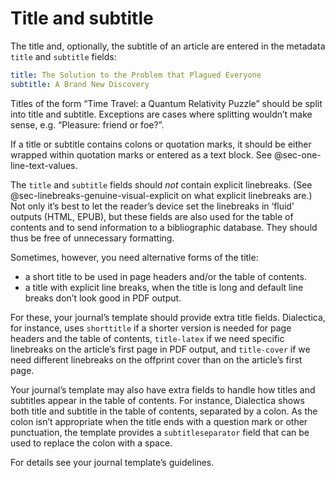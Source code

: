 # Title and subtitle

The title and, optionally, the subtitle of an article are 
entered in the metadata `title` and `subtitle` fields:

``` yaml
title: The Solution to the Problem that Plagued Everyone
subtitle: A Brand New Discovery
```

Titles of the form "Time Travel: a Quantum Relativity Puzzle" should
be split into title and subtitle. Exceptions are cases where splitting
wouldn't make sense, e.g. "Pleasure: friend or foe?". 

If a title or subtitle contains colons or quotation marks, it should
be either wrapped within quotation marks or entered as a text block.
See @sec-one-line-text-values.

The `title` and `subtitle` fields should *not* contain explicit linebreaks.
(See @sec-linebreaks-genuine-visual-explicit on what explicit linebreaks are.)
Not only it's best to let the reader's device set the linebreaks in 'fluid'
outputs (HTML, EPUB), but these fields are also used for the table of contents
and to send information to a bibliographic database. They should thus be free
of unnecessary formatting.

Sometimes, however, you need alternative forms of the title:

- a short title to be used in page headers and/or the table of contents.
- a title with explicit line breaks, when the title is long
  and default line breaks don't look good in PDF output.

For these, your journal's template should provide extra title fields.
Dialectica, for instance, uses `shorttitle` if a shorter
version is needed for page headers and the table of contents, `title-latex` 
if we need specific linebreaks on the article's first page in PDF output, 
and `title-cover` if we need different linebreaks on the offprint cover 
than on the article's first page. 

Your journal's template may also have extra fields to handle how
titles and subtitles appear in the table of contents. For instance,
Dialectica shows both title and subtitle in the table of contents,
separated by a colon. As the colon isn't appropriate when the title
ends with a question mark or other punctuation, the template
provides a `subtitleseparator` field that can be used to replace
the colon with a space. 

For details see your journal template's guidelines. 

